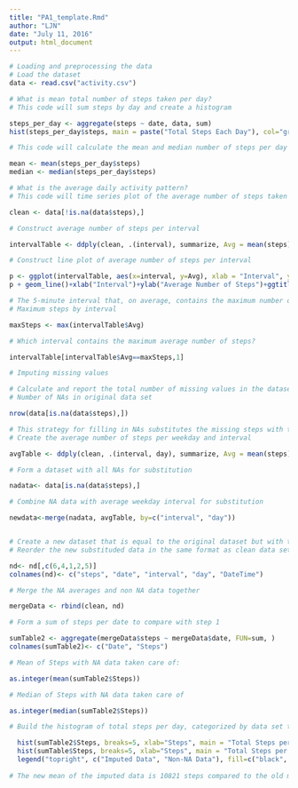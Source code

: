 ```yaml
---
title: "PA1_template.Rmd"
author: "LJN"
date: "July 11, 2016"
output: html_document
---
```


```r

# Loading and preprocessing the data
# Load the dataset
data <- read.csv("activity.csv")

# What is mean total number of steps taken per day?
# This code will sum steps by day and create a histogram

steps_per_day <- aggregate(steps ~ date, data, sum)
hist(steps_per_day$steps, main = paste("Total Steps Each Day"), col="green", xlab="Number of Steps")

# This code will calculate the mean and median number of steps per day

mean <- mean(steps_per_day$steps)
median <- median(steps_per_day$steps)

# What is the average daily activity pattern?
# This code will time series plot of the average number of steps taken and first, exclude NA values

clean <- data[!is.na(data$steps),]

# Construct average number of steps per interval

intervalTable <- ddply(clean, .(interval), summarize, Avg = mean(steps))

# Construct line plot of average number of steps per interval

p <- ggplot(intervalTable, aes(x=interval, y=Avg), xlab = "Interval", ylab="Average Number of Steps")
p + geom_line()+xlab("Interval")+ylab("Average Number of Steps")+ggtitle("Average Number of Steps per Interval")

# The 5-minute interval that, on average, contains the maximum number of steps
# Maximum steps by interval

maxSteps <- max(intervalTable$Avg)

# Which interval contains the maximum average number of steps?

intervalTable[intervalTable$Avg==maxSteps,1]

# Imputing missing values

# Calculate and report the total number of missing values in the dataset (i.e. the # total number of rows with NAs)
# Number of NAs in original data set

nrow(data[is.na(data$steps),])

# This strategy for filling in NAs substitutes the missing steps with the average # 5-minute interval based on the day of the week
# Create the average number of steps per weekday and interval

avgTable <- ddply(clean, .(interval, day), summarize, Avg = mean(steps))

# Form a dataset with all NAs for substitution

nadata<- data[is.na(data$steps),]

# Combine NA data with average weekday interval for substitution

newdata<-merge(nadata, avgTable, by=c("interval", "day"))


# Create a new dataset that is equal to the original dataset but with the missing # data populated
# Reorder the new substituded data in the same format as clean data set

nd<- nd[,c(6,4,1,2,5)]
colnames(nd)<- c("steps", "date", "interval", "day", "DateTime")

# Merge the NA averages and non NA data together

mergeData <- rbind(clean, nd)

# Form a sum of steps per date to compare with step 1

sumTable2 <- aggregate(mergeData$steps ~ mergeData$date, FUN=sum, )
colnames(sumTable2)<- c("Date", "Steps")

# Mean of Steps with NA data taken care of:

as.integer(mean(sumTable2$Steps))

# Median of Steps with NA data taken care of

as.integer(median(sumTable2$Steps))

# Build the histogram of total steps per day, categorized by data set to show impact

  hist(sumTable2$Steps, breaks=5, xlab="Steps", main = "Total Steps per Day with NAs Fixed", col="Black")
  hist(sumTable$Steps, breaks=5, xlab="Steps", main = "Total Steps per Day with NAs Fixed", col="Grey", add=T)
  legend("topright", c("Imputed Data", "Non-NA Data"), fill=c("black", "grey") )
  
# The new mean of the imputed data is 10821 steps compared to the old mean of 10766 steps. This equates a difference of 55 steps on average per day. The new median of the imputed data is 11015 steps compared to the old median of 10765 steps. This leads to a difference of 250 steps for the median. The overall shape of the distribution is consistent.

```


